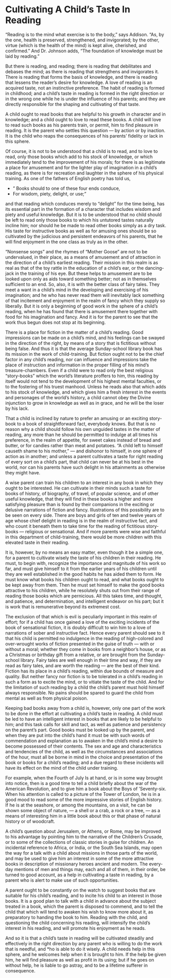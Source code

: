 # Cultivating A Child's Taste In Reading

"Reading is to the mind what exercise is to the body," says Addison. "As, by the one, health is preserved, strengthened, and invigorated; by the other, virtue (which is the health of the mind) is kept alive, cherished, and confirmed." And Dr. Johnson adds, "The foundation of knowledge must be laid by reading."

But there is reading, and reading; there is reading that debilitates and debases the mind; as there is reading that strengthens and invigorates it. There is reading that forms the basis of knowledge, and there is reading that lessens the reader's desire for knowledge. A love of reading is an acquired taste, not an instinctive preference. The habit of reading is formed in childhood; and a child's taste in reading is formed in the right direction or in the wrong one while he is under the influence of his parents; and they are directly responsible for the shaping and cultivating of that taste.

A child ought to read books that are helpful to his growth in character and in knowledge; and a child ought to love to read these books. A child will love to read such books as his parents train, or permit, him to find pleasure in reading. It is the parent who settles this question — by action or by inaction. It is the child who reaps the consequences of his parents' fidelity or lack in this sphere.

Of course, it is not to be understood that a child is to read, and to love to read, only those books which add to his stock of knowledge, or which immediately tend to the improvement of his morals; for there is as legitimate a place for amusement and for the lighter play of imagination in a child's reading, as there is for recreation and laughter in the sphere of his physical training. As one of the fathers of English poetry has told us,

::: {.poetry}
- " Books should to one of these four ends conduce, 
- For wisdom, piety, delight, or use;"
:::

and that reading which conduces merely to "delight" for the time being, has its essential part in the formation of a character that includes wisdom and piety and useful knowledge. But it is to be understood that no child should be left to read only those books to which his untutored tastes naturally incline him; nor should he be made to read other books simply as a dry task. His taste for instructive books as well as for amusing ones should be so cultivated by the judicious and persistent endeavors of his parents, that he will find enjoyment in the one class as truly as in the other.

"Nonsense songs" and the rhymes of "Mother Goose" are not to be undervalued, in their place, as a means of amusement and of attraction in the direction of a child's earliest reading. Their mission in this realm is as real as that of the toy rattle in the education of a child's ear, or the dancing-jack in the training of his eye. But these helps to amusement are to be looked upon only as aids toward something better; not as in themselves sufficient to an end. So, also, it is with the better class of fairy tales. They meet a want in a child's mind in the developing and exercising of his imagination; and he who has never read them will inevitably lack something of that incitement and enjoyment in the realm of fancy which they supply so liberally. But it is only a beginning of good work in the sphere of a child's reading, when he has found that there is amusement there together with food for his imagination and fancy. And it is for the parent to see that the work thus begun does not stop at its beginning.

There is a place for fiction in the matter of a child's reading. Good impressions can be made on a child's mind, and his feelings can be swayed in the direction of the right, by means of a story that is fictitious without being false. And thus it is that the average Sunday-school library book has its mission in the work of child-training. But fiction ought not to be the chief factor in any child's reading, nor can influence and impressions take the place of instruction and information in the proper filling of his mind's treasure-chambers. Even if a child were to read only the best religious "story-books" which the world's literature proffers to him, this reading by itself would not tend to the development of his highest mental faculties, or to the fostering of his truest manhood. Unless he reads also that which adds to his stock of knowledge, and which gives him a fresh interest in the events and personages of the world's history, a child cannot obey the Divine injunction to grow in knowledge as well as in grace, and he will be the loser by his lack.

That a child is inclined by nature to prefer an amusing or an exciting story-book to a book of straightforward fact, everybody knows. But that is no reason why a child should follow his own unguided tastes in the matter of reading, any more than he should be permitted to indulge at all times his preference, in the realm of appetite, for sweet cakes instead of bread and butter, or for candies rather than meat and potatoes. "A child left to himself causeth shame to his mother," — and dishonor to himself, in one sphere of action as in another; and unless a parent cultivates a taste for right reading of every sort on a child's part, that child can never be at his best in the world, nor can his parents have such delight in his attainments as otherwise they might have.

A wise parent can train his children to an interest in any book in which they ought to be interested. He can cultivate in their minds such a taste for books of history, of biography, of travel, of popular science, and of other useful knowledge, that they will find in these books a higher and more satisfying pleasure than is found by their companions in the exciting or delusive narrations of fiction and fancy. Illustrations of this possibility are to be seen on every side. There are boys and girls of ten and twelve years of age whose chief delight in reading is in the realm of instructive fact, and who count it beneath them to take time for the reading of fictitious story-books — religious or sensational. And if more parents were wise and faithful in this department of child-training, there would be more children with this elevated taste in their reading.

It is, however, by no means an easy matter, even though it be a simple one, for a parent to cultivate wisely the taste of his children in their reading. He must, to begin with, recognize the importance and magnitude of his work so far, and must give himself to it from the earlier years of his children until they are well established in the good habits he has aided them to form. He must know what books his children ought to read, and what books ought to be kept away from them. Then he must set himself to make the good books attractive to his children, while he resolutely shuts out from their range of reading those books which are pernicious. All this takes time, and thought, and patience, and determination, and intelligent endeavor on his part; but it is work that is remunerative beyond its extremest cost.

The exclusion of that which is evil is peculiarly important in this realm of effort; for if a child has once gained a love of the exciting incidents of the book of sensational fiction, it is doubly difficult to win him to a love of narrations of sober and instructive fact. Hence every parent should see to it that his child is permitted no indulgence in the reading of high-colored and over-wrought works of fiction presented in the guise of truth — with or without a moral; whether they come in books from a neighbor's house, or as a Christmas or birthday gift from a relative, or are brought from the Sunday-school library. Fairy tales are well enough in their time and way, if they are read as fairy tales, and are worth the reading — are the best of their kind. Fiction has its place in a child's reading, within due bounds of measure and quality. But neither fancy nor fiction is to be tolerated in a child's reading in such a form as to excite the mind, or to vitiate the taste of the child. And for the limitation of such reading by a child the child's parent must hold himself always responsible. No pains should be spared to guard the child from mental as well as from physical poison.

Keeping bad books away from a child is, however, only one part of the work to be done in the effort at cultivating a child's taste in reading. A child must be led to have an intelligent interest in books that are likely to be helpful to him; and this task calls for skill and tact, as well as patience and persistency on the parent's part. Good books must be looked up by the parent, and when they are put into the child's hand it must be with such words of commendation and explanation as to awaken in the child's mind a desire to become possessed of their contents. The sex and age and characteristics and tendencies of the child, as well as the circumstances and associations of the hour, must all be borne in mind in the choice and presentation of the book or books for a child's reading; and a due regard to these incidents will have its effect on the mind of the child under training.

For example, when the Fourth of July Is at hand, or is in some way brought into notice, then is a good time to tell a child briefly about the war of the American Revolution, and to give him a book about the Boys of 'Seventy-six. When his attention is called to a picture of the Tower of London, he is in a good mood to read some of the more impressive stories of English history. If he is at the seashore, or among the mountains, on a visit, he can be shown some object of nature, — a shell or a crab, a rock or a tree, — as a means of interesting him in a little book about this or that phase of natural history or of woodcraft.

A child's question about Jerusalem, or Athens, or Rome, may be improved to his advantage by pointing him to the narrative of the Children's Crusade, or to some of the collections of classic stories in guise for children. An incidental reference to Africa, or India, or the South Sea Islands, may open the way for a talk with a child about missions in those parts of the world, and may be used to give him an interest in some of the more attractive books in description of missionary heroes ancient and modern. The every-day mentions of men and things may, each and all of them, in their order, be turned to good account, as a help in cultivating a taste in reading, by a parent who is alert to make use of such opportunities.

A parent ought to be constantly on the watch to suggest books that are suitable for his child's reading, and to incite his child to an interest in those books. It is a good plan to talk with a child in advance about the subject treated in a book, which the parent is disposed to commend, and to tell the child that which will tend to awaken his wish to know more about it, as preparatory to handing the book to him. Reading with the child, and questioning the child concerning his reading, will intensify the child's interest in his reading, and will promote his enjoyment as he reads.

And so it is that a child's taste in reading will be cultivated steadily and effectively in the right direction by any parent who is willing to do the work that is needful, and *ho is able to do it wisely. A child needs help in this sphere, and he welcomes help when it is brought to him. If the help be given him, he will find pleasure as well as profit in its using; but if he goes on without help, he is liable to go astray, and to be a lifetime sufferer in consequence.